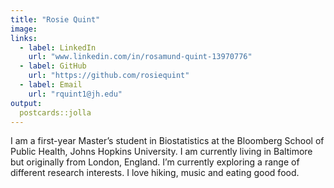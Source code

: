 ```yaml
---
title: "Rosie Quint"
image: 
links:
  - label: LinkedIn
    url: "www.linkedin.com/in/rosamund-quint-13970776"
  - label: GitHub
    url: "https://github.com/rosiequint"
  - label: Email
    url: "rquint1@jh.edu"
output:
  postcards::jolla
---
```

 
I am a first-year Master's student in Biostatistics at the Bloomberg School of Public Health, Johns Hopkins University. I am currently living in Baltimore but originally from London, England. I'm currently exploring a range of different research interests. I love hiking, music and eating good food.
